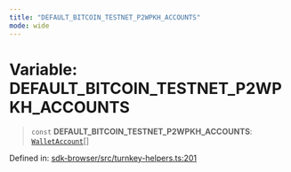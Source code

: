 ```yaml
---
title: "DEFAULT_BITCOIN_TESTNET_P2WPKH_ACCOUNTS"
mode: wide
---
```

  
# Variable: DEFAULT\_BITCOIN\_TESTNET\_P2WPKH\_ACCOUNTS

> `const` **DEFAULT\_BITCOIN\_TESTNET\_P2WPKH\_ACCOUNTS**: [`WalletAccount`](../WalletAccount/readme)[]

Defined in: [sdk-browser/src/turnkey-helpers.ts:201](https://github.com/tkhq/sdk/blob/94193410cf3571aa019a0b9408107eeb43e39e16/packages/sdk-browser/src/turnkey-helpers.ts#L201)
